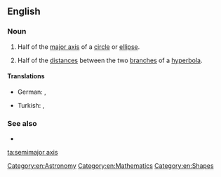 ==English==

===Noun===
{{en-noun|head=[[semimajor]] [[axis]]|semimajor axes}}

# {{label|en|geometry}} Half of the [[major axis]] of a [[circle]] or [[ellipse]].
# {{label|en|geometry}} Half of the [[distances]] between the two [[branches]] of a [[hyperbola]].

====Translations====
{{trans-top|Half of the major axis of a circle or ellipse}}
* German: {{t|de|Ellipsenhalbachse|f}}, {{t|de|Halbachse|f}} {{l|de|der}} {{l|de|Ellipse}}
{{trans-mid}}
* Turkish: {{t|tr|ana eksen}}, {{t|tr|büyük eksen}}
{{trans-bottom}}

{{trans-top|Half of the distances between the two branches of a hyperbola}}
{{trans-mid}}
{{trans-bottom}}

===See also===
* {{l|en|semiminor axis}}

[[Category:en:Astronomy]]
[[Category:en:Mathematics]]
[[Category:en:Shapes]]

[[ta:semimajor axis]]
